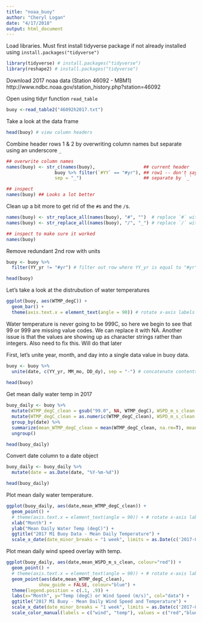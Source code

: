 ```yaml
---
title: "noaa_buoy"
author: "Cheryl Logan"
date: "4/17/2018"
output: html_document
---
```


Load libraries. Must first install tidyverse package if not already installed using `install.packages("tidyverse")`

```r
library(tidyverse) # install.packages("tidyverse")
library(reshape2) # install.packages("tidyverse")
```

Download 2017 noaa data (Station 46092 - MBM1)
http://www.ndbc.noaa.gov/station_history.php?station=46092

Open using tidyr function `read_table`

```r
buoy <-read_table2("46092h2017.txt")
```

Take a look at the data frame
```r
head(buoy) # view column headers
```


Combine header rows 1 & 2 by overwriting column names but separate using an underscore `_`
```r
## overwrite column names
names(buoy) <- str_c(names(buoy),                  ## current header
                  buoy %>% filter(`#YY` == "#yr"), ## row1 -- don't say buoy[1,] 
                  sep = "_")                       ## separate by `_`

## inspect
names(buoy) ## Looks a lot better
```
Clean up a bit more to get rid of the `#`s and the `/`s.

```r
names(buoy) <- str_replace_all(names(buoy), "#", "")  # replace `#` with nothing 
names(buoy) <- str_replace_all(names(buoy), "/", "_") # replace `/` with `_`

## inspect to make sure it worked
names(buoy)
```

Remove redundant 2nd row with units

```r
buoy <- buoy %>%
  filter(YY_yr != "#yr") # filter out row where YY_yr is equal to "#yr"

head(buoy)
```
Let's take a look at the distrubution of water temperatures

```r
ggplot(buoy, aes(WTMP_degC)) +
  geom_bar() +
  theme(axis.text.x = element_text(angle = 90)) # rotate x-axis labels 90 degrees
```


Water temperature is never going to be 999C, so here we begin to see that 99 or 999 are missing value codes. We can replace it with NA. Another issue is that the values are showing up as character strings rather than integers. Also need to fix this. Will do that later

First, let's unite year, month, and day into a single data value in buoy data.

```r
buoy <- buoy %>%
  unite(date, c(YY_yr, MM_mo, DD_dy), sep = "-") # concatenate contents of 3 columns into one column to join the two datasets using a unique ID
  
head(buoy)
```
Get mean daily water temp in 2017
```r
buoy_daily <- buoy %>%
  mutate(WTMP_degC_clean = gsub("99.0", NA, WTMP_degC), WSPD_m_s_clean = gsub("999.0", NA, WSPD_m_s)) %>% # make temp column numeric
  mutate(WTMP_degC_clean = as.numeric(WTMP_degC_clean), WSPD_m_s_clean = as.numeric(WSPD_m_s_clean)) %>%
  group_by(date) %>%
  summarize(mean_WTMP_degC_clean = mean(WTMP_degC_clean, na.rm=T), mean_WSPD_m_s_clean = mean(WSPD_m_s_clean, na.rm=T)) %>% # make
  ungroup()

head(buoy_daily)
```
Convert date column to a date object
```r
buoy_daily <- buoy_daily %>%
  mutate(date = as.Date(date, "%Y-%m-%d"))

head(buoy_daily)
```



Plot mean daily water temperature.
```r
ggplot(buoy_daily, aes(date,mean_WTMP_degC_clean)) +
  geom_point() +
  # theme(axis.text.x = element_text(angle = 90)) + # rotate x-axis labels 90 degrees
  xlab("Month") +
  ylab("Mean Daily Water Temp (degC)") +
  ggtitle("2017 M1 Buoy Data - Mean Daily Temperature") +
  scale_x_date(date_minor_breaks = "1 week", limits = as.Date(c('2017-05-01','2017-09-01'))) 

```

Plot mean daily wind speed overlay with temp.
```r
ggplot(buoy_daily, aes(date,mean_WSPD_m_s_clean, colour="red")) +
  geom_point() +
  # theme(axis.text.x = element_text(angle = 90)) + # rotate x-axis labels 90 degrees
  geom_point(aes(date,mean_WTMP_degC_clean),
            show_guide = FALSE, colour="blue") +
  theme(legend.position = c(.1, .9)) +
  labs(x="Month", y="Temp (degC) or Wind Speed (m/s)", col="data") +
  ggtitle("2017 M1 Buoy - Mean Daily Wind Speed and Temperature") +
  scale_x_date(date_minor_breaks = "1 week", limits = as.Date(c('2017-05-01','2017-09-01'))) +
  scale_color_manual(labels = c("wind", "temp"), values = c("red","blue")) 

```

